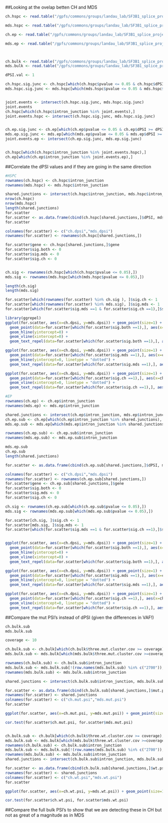 

##Looking at the ovelap betten CH and MDS 
```r
ch.hspc <- read.table("/gpfs/commons/groups/landau_lab/SF3B1_splice_project/7.Permutation_junction_output/5.Comb_patients_ind_celltype_merge_counts/CH_combined/HSPC/logOR_within_cell_type_ONLY_CRYPTIC_3P_Junctions_with_threshold_info.txt")

mds.hspc <- read.table("/gpfs/commons/groups/landau_lab/SF3B1_splice_project/7.Permutation_junction_output/7.Comb_patients_ind_celltype_merge_counts_2WT/MDS_P5_P6/HSPC/logOR_within_cell_type_ONLY_CRYPTIC_3P_Junctions_with_threshold_info.txt")

ch.ep <- read.table("/gpfs/commons/groups/landau_lab/SF3B1_splice_project/7.Permutation_junction_output/5.Comb_patients_ind_celltype_merge_counts/CH_combined/EP/logOR_within_cell_type_ONLY_CRYPTIC_3P_Junctions_with_threshold_info.txt")

mds.ep <- read.table("/gpfs/commons/groups/landau_lab/SF3B1_splice_project/7.Permutation_junction_output/7.Comb_patients_ind_celltype_merge_counts_2WT/MDS_P5_P6/EP/logOR_within_cell_type_ONLY_CRYPTIC_3P_Junctions_with_threshold_info.txt")



ch.bulk <- read.table("/gpfs/commons/groups/landau_lab/SF3B1_splice_project/7.Permutation_junction_output/4.Comb_patients_merge_counts/CH_combined/logOR_within_cell_type_ONLY_CRYPTIC_3P_Junctions_with_threshold_info.txt")
mds.bulk <- read.table("/gpfs/commons/groups/landau_lab/SF3B1_splice_project/7.Permutation_junction_output/6.Comb_patients_2WT/5_read_threshold/MDS_P5_P6/logOR_within_cell_type_ONLY_CRYPTIC_3P_Junctions_with_threshold_info.txt")

```



```r
dPSI.val <- 1

ch.hspc.sig.junc <- ch.hspc[which(ch.hspc$pvalue <= 0.05 & ch.hspc$dPSI >= dPSI.val),]$intron_junction
mds.hspc.sig.junc <- mds.hspc[which(mds.hspc$pvalue <= 0.05 & mds.hspc$dPSI >= dPSI.val),]$intron_junction


joint.events <- intersect(ch.hspc.sig.junc, mds.hspc.sig.junc)
joint.events
ch.hspc[which(ch.hspc$intron_junction %in% joint.events),]
joint.events.hspc <- intersect(ch.hspc.sig.junc, mds.hspc.sig.junc)


ch.ep.sig.junc <- ch.ep[which(ch.ep$pvalue <= 0.05 & ch.ep$dPSI >= dPSI.val),]$intron_junction
mds.ep.sig.junc <- mds.ep[which(mds.ep$pvalue <= 0.05 & mds.ep$dPSI >= dPSI.val),]$intron_junction
joint.events.ep <- intersect(ch.ep.sig.junc, mds.ep.sig.junc)


ch.hspc[which(ch.hspc$intron_junction %in% joint.events.hspc),]
ch.ep[which(ch.ep$intron_junction %in% joint.events.ep),]
```



##Correlate the dPSI values and if they are going in the same direction
```r
#HSPC
rownames(ch.hspc) <- ch.hspc$intron_junction
rownames(mds.hspc) <- mds.hspc$intron_junction

shared.junctions <- intersect(ch.hspc$intron_junction, mds.hspc$intron_junction)
nrow(ch.hspc)
nrow(mds.hspc)
length(shared.junctions)
for.scatter
for.scatter <- as.data.frame(cbind(ch.hspc[shared.junctions,]$dPSI, mds.hspc[shared.junctions,]$dPSI))
for.scatter

colnames(for.scatter) <- c("ch.dpsi","mds.dpsi")
rownames(for.scatter) <- rownames(ch.hspc[shared.junctions,])

for.scatter$gene <- ch.hspc[shared.junctions,]$gene
for.scatter$sig.both <- 0
for.scatter$sig.mds <- 0
for.scatter$sig.ch <- 0


ch.sig <- rownames(ch.hspc[which(ch.hspc$pvalue <= 0.05),])
mds.sig <- rownames(mds.hspc[which(mds.hspc$pvalue <= 0.05),])

length(ch.sig)
length(mds.sig)

for.scatter[which(rownames(for.scatter) %in% ch.sig ), ]$sig.ch <- 1
for.scatter[which(rownames(for.scatter) %in% mds.sig), ]$sig.mds <- 1
for.scatter[which(for.scatter$sig.mds ==1 & for.scatter$sig.ch ==1),]$sig.both <- 1

library(ggrepel)
ggplot(for.scatter, aes(x=ch.dpsi, y=mds.dpsi)) + geom_point(size=1) +
  geom_point(data=for.scatter[which(for.scatter$sig.both ==1),], aes(x=ch.dpsi, y=mds.dpsi), colour="red", size=2) + 
  geom_hline(yintercept=0) + 
  geom_vline(xintercept=0) + 
  geom_text_repel(data=for.scatter[which(for.scatter$sig.both ==1),], aes(x=ch.dpsi, y=mds.dpsi, label=gene))

ggplot(for.scatter, aes(x=ch.dpsi, y=mds.dpsi)) + geom_point(size=1) +
  geom_point(data=for.scatter[which(for.scatter$sig.mds ==1),], aes(x=ch.dpsi, y=mds.dpsi), colour="blue", size=2) + 
  geom_hline(yintercept=0, linetype = "dotted") + 
  geom_text_repel(data=for.scatter[which(for.scatter$sig.mds ==1),], aes(x=ch.dpsi, y=mds.dpsi, label=gene))

ggplot(for.scatter, aes(x=ch.dpsi, y=mds.dpsi)) + geom_point(size=1) +
  geom_point(data=for.scatter[which(for.scatter$sig.ch ==1),], aes(x=ch.dpsi, y=mds.dpsi), colour="green", size=2) + 
  geom_vline(xintercept=0, linetype = "dotted") + 
  geom_text_repel(data=for.scatter[which(for.scatter$sig.ch ==1),], aes(x=ch.dpsi, y=mds.dpsi, label=gene))

```




```r
#EP
rownames(ch.ep) <- ch.ep$intron_junction
rownames(mds.ep) <- mds.ep$intron_junction

shared.junctions <- intersect(ch.ep$intron_junction, mds.ep$intron_junction)
ch.ep.sub <- ch.ep[which(ch.ep$intron_junction %in% shared.junctions), ]
mds.ep.sub <- mds.ep[which(mds.ep$intron_junction %in% shared.junctions), ]

rownames(ch.ep.sub) <- ch.ep.sub$intron_junction
rownames(mds.ep.sub) <- mds.ep.sub$intron_junction

mds.ep.sub
ch.ep.sub
length(shared.junctions)

for.scatter <- as.data.frame(cbind(ch.ep.sub[shared.junctions,]$dPSI, mds.ep.sub[shared.junctions,]$dPSI))

colnames(for.scatter) <- c("ch.dpsi","mds.dpsi")
rownames(for.scatter) <- rownames(ch.ep.sub[shared.junctions,])
for.scatter$gene <- ch.ep.sub[shared.junctions,]$gene
for.scatter$sig.both <- 0
for.scatter$sig.mds <- 0
for.scatter$sig.ch <- 0

ch.sig <- rownames(ch.ep.sub[which(ch.ep.sub$pvalue <= 0.05),])
mds.sig <- rownames(mds.ep.sub[which(mds.ep.sub$pvalue <= 0.05),])

for.scatter[ch.sig, ]$sig.ch <- 1
for.scatter[mds.sig, ]$sig.mds <- 1
for.scatter[which(for.scatter$sig.mds ==1 & for.scatter$sig.ch ==1),]$sig.both <- 1


ggplot(for.scatter, aes(x=ch.dpsi, y=mds.dpsi)) + geom_point(size=1) +
  geom_point(data=for.scatter[which(for.scatter$sig.both ==1),], aes(x=ch.dpsi, y=mds.dpsi), colour="red", size=2) + 
  geom_hline(yintercept=0) + 
  geom_vline(xintercept=0) + 
  geom_text_repel(data=for.scatter[which(for.scatter$sig.both ==1),], aes(x=ch.dpsi, y=mds.dpsi, label=gene))

ggplot(for.scatter, aes(x=ch.dpsi, y=mds.dpsi)) + geom_point(size=1) +
  geom_point(data=for.scatter[which(for.scatter$sig.mds ==1),], aes(x=ch.dpsi, y=mds.dpsi), colour="blue", size=2) + 
  geom_hline(yintercept=0, linetype = "dotted") + 
  geom_text_repel(data=for.scatter[which(for.scatter$sig.mds ==1),], aes(x=ch.dpsi, y=mds.dpsi, label=gene))

ggplot(for.scatter, aes(x=ch.dpsi, y=mds.dpsi)) + geom_point(size=1) +
  geom_point(data=for.scatter[which(for.scatter$sig.ch ==1),], aes(x=ch.dpsi, y=mds.dpsi), colour="green", size=2) + 
  geom_vline(xintercept=0, linetype = "dotted") + 
  geom_text_repel(data=for.scatter[which(for.scatter$sig.ch ==1),], aes(x=ch.dpsi, y=mds.dpsi, label=gene))


```


##Compare the mut PSI's instead of dPSI (given the differences in VAF!)

```r
ch.bulk.sub
mds.bulk.sub
```


```r

coverage <- 10

ch.bulk.sub <- ch.bulk[which(ch.bulk$three.mut.cluster.cov >= coverage),]
mds.bulk.sub <- mds.bulk[which(mds.bulk$three.mut.cluster.cov >=coverage),]

rownames(ch.bulk.sub) <- ch.bulk.sub$intron_junction
mds.bulk.sub <- mds.bulk.sub[!(row.names(mds.bulk.sub) %in% c("2700")),]
rownames(mds.bulk.sub) <- mds.bulk.sub$intron_junction

shared.junctions <- intersect(ch.bulk.sub$intron_junction, mds.bulk.sub$intron_junction)

for.scatter <- as.data.frame(cbind(ch.bulk.sub[shared.junctions,]$mut.psi, mds.bulk.sub[shared.junctions,]$mut.psi))
rownames(for.scatter) <- shared.junctions
colnames(for.scatter) <- c("ch.mut.psi","mds.mut.psi")
for.scatter

ggplot(for.scatter, aes(x=ch.mut.psi, y=mds.mut.psi)) + geom_point(size=1) 

cor.test(for.scatter$ch.mut.psi, for.scatter$mds.mut.psi)


ch.bulk.sub <- ch.bulk[which(ch.bulk$three.wt.cluster.cov >= coverage),]
mds.bulk.sub <- mds.bulk[which(mds.bulk$three.wt.cluster.cov >=coverage),]
rownames(ch.bulk.sub) <- ch.bulk.sub$intron_junction
mds.bulk.sub <- mds.bulk.sub[!(row.names(mds.bulk.sub) %in% c("2700")),]
rownames(mds.bulk.sub) <- mds.bulk.sub$intron_junction
shared.junctions <- intersect(ch.bulk.sub$intron_junction, mds.bulk.sub$intron_junction)

for.scatter <- as.data.frame(cbind(ch.bulk.sub[shared.junctions,]$wt.psi, mds.bulk.sub[shared.junctions,]$wt.psi))
rownames(for.scatter) <- shared.junctions
colnames(for.scatter) <- c("ch.wt.psi","mds.wt.psi")
for.scatter

ggplot(for.scatter, aes(x=ch.wt.psi, y=mds.wt.psi)) + geom_point(size=1)

cor.test(for.scatter$ch.wt.psi, for.scatter$mds.wt.psi)


```


##Compare the full bulk PSI's to show that we are detecting these in CH but not as great of a magnitude as in MDS
```r

```

